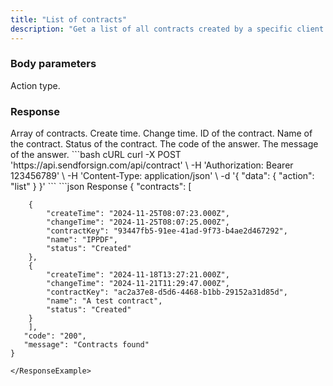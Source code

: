 ```yaml
---
title: "List of contracts"
description: "Get a list of all contracts created by a specific client."
---
```


### Body parameters

<ParamField body="action" type="string" required>
  Action type.
</ParamField>

### Response

  <ResponseField name="contracts" type="string">
    Array of contracts.

  <Expandable title="child attribute">

  <ResponseField name="createTime" type="string">
    Create time.
  </ResponseField>

  <ResponseField name="changeTime" type="string">
    Change time.
  </ResponseField>

  <ResponseField name="contractKey" type="string">
    ID of the contract.
  </ResponseField>

  <ResponseField name="name" type="string">
    Name of the contract.
  </ResponseField>

  <ResponseField name="status" type="string">
    Status of the contract.
  </ResponseField>

  </Expandable>

  </ResponseField>

<ResponseField name="code" type="string">
  The code of the answer.
</ResponseField>

<ResponseField name="message" type="string">
  The message of the answer.
</ResponseField>

<RequestExample>
```bash cURL
curl -X POST 'https://api.sendforsign.com/api/contract' \ 
     -H 'Authorization: Bearer 123456789' \
     -H 'Content-Type: application/json' \
     -d '{ 
          "data": {
				   "action": "list"
				  }
     }'
```
</RequestExample>

<ResponseExample>
```json Response
	{
       "contracts": [

        {
            "createTime": "2024-11-25T08:07:23.000Z",
            "changeTime": "2024-11-25T08:07:25.000Z",
            "contractKey": "93447fb5-91ee-41ad-9f73-b4ae2d467292",
            "name": "IPPDF",
            "status": "Created"
        },
        {
            "createTime": "2024-11-18T13:27:21.000Z",
            "changeTime": "2024-11-21T11:29:47.000Z",
            "contractKey": "ac2a37e8-d5d6-4468-b1bb-29152a31d85d",
            "name": "A test contract",
            "status": "Created"
        }
        ],
       "code": "200",
       "message": "Contracts found"
    } 
```
</ResponseExample>
